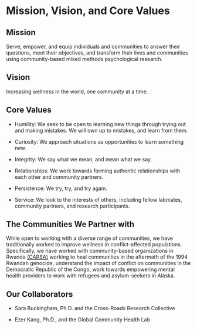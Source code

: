 # Mission, Vision, and Core Values

## Mission

Serve, empower, and equip individuals and communities to answer their questions, meet their objectives, and transform their lives and communities using community-based mixed methods psychological research.

## Vision

Increasing wellness in the world, one community at a time.

## Core Values

- Humility: We seek to be open to learning new things through trying out and making mistakes. We will own up to mistakes, and learn from them.

- Curiosity: We approach situations as opportunities to learn something new.

- Integrity: We say what we mean, and mean what we say.

- Relationships: We work towards forming authentic relationships with each other and community partners.

- Persistence: We try, try, and try again.

- Service: We look to the interests of others, including fellow labmates, community partners, and research participants.


## The Communities We Partner with

While open to working with a diverse range of communities, we have traditionally worked to improve wellness in conflict-affected populations. Specifically, we have worked with community-based organizations in Rwanda [(CARSA)](https://www.carsaministry.org/) working to heal communities in the aftermath of the 1994 Rwandan genocide, understand the impact of conflict on communities in the Democratic Republic of the Congo, work towards empowering mental health providers to work with refugees and asylum-seekers in Alaska.

## Our Collaborators

- Sara Buckingham, Ph.D. and the Cross-Roads Research Collective

- Ezer Kang, Ph.D., and the Global Community Health Lab

